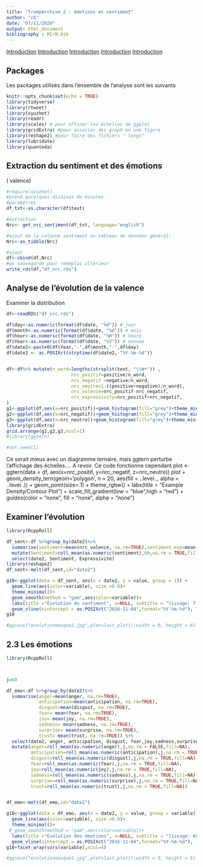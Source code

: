 ```yaml
---
title: "TrumpArchive 2 : émotions et sentiment"
author: "cb"
date: "07/11/2020"
output: html_document
bibliography : MIrM.bib
---
```


[Introduction]()
[Introduction]()
[Introduction]()
[Introduction]()
[Introduction]()


## Packages

Les packages utilisés dans l'ensemble de l'analyse sont les suivants

```r
knitr::opts_chunk$set(echo = TRUE)
library(tidyverse)
library(rtweet)
library(syuzhet)
library(readr) 
library(scales) # pour affiner les échelles de ggplot
library(gridExtra) #pour associer des graph en une figure
library(reshape2) #pour faire des fichiers " longs"
library(lubridate)
library(quanteda)
```


## Extraction du sentiment et des émotions

( valence)


```r
#require(syuzhet)            
#prend qurelques dizaines de minutes 
#paramétres
df_txt<-as.character(df$text)

#extraction
Nrc<- get_nrc_sentiment(df_txt, language="english")

#ajout de la colonne sentiment au tableau de données général:
Nrc<-as_tibble(Nrc)

#ajout
df<-cbind(df,Nrc)
#on sauvegarde pour réemploi ultérieur
write_rds(df,"df_nrc.rds")


```



## Analyse de l'évolution de la valence

Examiner la distribution

```r
df<-readRDS("df_nrc.rds")

df$day<-as.numeric(format(df$date, "%d")) # jour
df$month<-as.numeric(format(df$date, "%m")) # mois
df$hour<-as.numeric(format(df$date, "%H")) # heure
df$Year<-as.numeric(format(df$date, "%Y")) # annnée
df$date2<-paste0(df$Year,"-",df$month,"-",df$day)
df$date2 <- as.POSIXct(strptime(df$date2, "%Y-%m-%d"))


df<-df%>% mutate(n_word=lengths(strsplit(text, "\\W+")) ,
                        nrc_positif=positive/n_word, 
                        nrc_negatif =negative/n_word,
                        nrc_neutre=1-((positive+negative)/n_word),
                        nrc_valence=nrc_positif-nrc_negatif,
                        nrc_expressivity=nrc_positif+nrc_negatif,
)
g1<-ggplot(df,aes(x=nrc_positif))+geom_histogram(fill="grey")+theme_minimal() +labs(title="distribution des termes positifs")
g2<-ggplot(df,aes(x=nrc_negatif))+geom_histogram(fill="grey")+theme_minimal()+labs(title="distribution des termes négatifs")
g3<-ggplot(df,aes(x=nrc_neutre))+geom_histogram(fill="grey")+theme_minimal()+labs(title="distribution des termes neutres")
library(gridExtra)
grid.arrange(g1,g2,g3,ncol=1)
#library(ggtern)

#set.seed(1)

```


Ce serait mieux avec un diagramme ternaire, mais ggtern perturbe l'affichage des échelles.... A revoir. Ce code fonctionne cependant plot <- ggtern(data = df,
               aes(x=nrc_positif, y=nrc_negatif, z=nrc_neutre))
plot + geom_density_tern(geom='polygon',
                         n         = 20,
                         aes(fill  = ..level..,
                             alpha = ..level..)) +
 geom_point(size=.1) +
  theme_rgbw() +
  labs(title = "Example Density/Contour Plot")    +
  scale_fill_gradient(low = "blue",high = "red")  +
  guides(color = "none", fill = "none", alpha = "none")

## Examiner l'évolution 

```r
library(RcppRoll)

df_sent<-df %>%group_by(date2)%>% 
  summarise(sentiment=mean(nrc_valence, na.rm=TRUE),sentiment_exp=mean(nrc_expressivity, na.rm=TRUE))%>% 
  mutate(Sentiment=roll_mean(as.numeric(sentiment),60,na.rm = TRUE,fill=NA),Expressivite=roll_mean(as.numeric(sentiment_exp),60,na.rm = TRUE, fill=NA)) %>%
  select(date2, Sentiment, Expressivite)
library(reshape2)
df_sent<-melt(df_sent,id="date2")

g10<-ggplot(data = df_sent, aes(x = date2, y = value, group = 1)) +
  geom_line(aes(color=variable), size =0.8)+
  theme_minimal()+
  geom_smooth(method = "gam",aes(color=variable))+
  labs(title ="Evolution du sentiment", x=NULL, subtitle = "lissage: 7 jours",y="valeur")+
  geom_vline(xintercept = as.POSIXct("2016-11-04",format="%Y-%m-%d"), linetype="solid",color = "grey40", alpha=.5,size=3)+facet_wrap(vars(variable), ncol=1, scale="free")+scale_color_brewer(palette = "Set2")
g10

#ggsave("evolutionmasque1.jpg",plot=last_plot(),width = 9, height = 6)


```
## 2.3 Les émotions


```r
library(RcppRoll)



j=60

df_emo<-df %>%group_by(date2)%>% 
  summarise(anger=mean(anger, na.rm=TRUE),
            anticipation=mean(anticipation, na.rm=TRUE),
            disgust=mean(disgust, na.rm=TRUE),
            fear= mean(fear, na.rm=TRUE),
            joy= mean(joy, na.rm=TRUE),
            sadness= mean(sadness, na.rm=TRUE),
            surprise= mean(surprise, na.rm=TRUE),
            trust= mean(trust, na.rm=TRUE)) %>%
  select(date2, anger, anticipation, disgust, fear,joy,sadness,surprise,trust) %>%
  mutate(anger=roll_mean(as.numeric(anger),j,na.rm = FALSE,fill=NA),
         anticipation=roll_mean(as.numeric(anticipation),j,na.rm = TRUE,fill=NA),
         disgust=roll_mean(as.numeric(disgust),j,na.rm = TRUE,fill=NA),
         fear=roll_mean(as.numeric(fear),j,na.rm = TRUE,fill=NA),
         joy=roll_mean(as.numeric(joy),j,na.rm = TRUE,fill=NA),
         sadness=roll_mean(as.numeric(sadness),j,na.rm = TRUE,fill=NA),
         surprise=roll_mean(as.numeric(surprise),j,na.rm = TRUE,fill=NA),
         trust=roll_mean(as.numeric(trust),j,na.rm = TRUE,fill=NA))


df_emo<-melt(df_emo,id="date2")

g10<-ggplot(data = df_emo, aes(x = date2, y = value, group = variable)) +
  geom_line(aes(color=variable), size =0.8)+
  theme_minimal()+
 # geom_smooth(method = "gam",aes(color=variable))+
  labs(title ="Evolution des émotions", x=NULL, subtitle = "lissage: 60 jours",y="valeur")+
  geom_vline(xintercept = as.POSIXct("2016-11-04",format="%Y-%m-%d"), linetype="solid",color = "grey40", alpha=.5,size=3)
g10+facet_wrap(vars(variable),ncol=4)

#ggsave("evolutionmasque1.jpg",plot=last_plot(),width = 9, height = 6)


```


